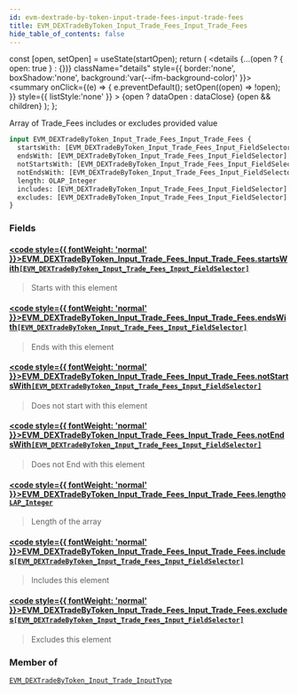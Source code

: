 ```yaml
---
id: evm-dextrade-by-token-input-trade-fees-input-trade-fees
title: EVM_DEXTradeByToken_Input_Trade_Fees_Input_Trade_Fees
hide_table_of_contents: false
---
```







  const [open, setOpen] = useState(startOpen);
  return (
    <details {...(open ? { open: true } : {})} className="details" style={{ border:'none', boxShadow:'none', background:'var(--ifm-background-color)' }}>
      <summary
        onClick={(e) => {
          e.preventDefault();
          setOpen((open) => !open);
        }}
        style={{ listStyle:'none' }}
      >
      {open ? dataOpen : dataClose}
      </summary>
      {open && children}
    </details>
  );
};




Array of Trade_Fees includes or excludes provided value


```graphql
input EVM_DEXTradeByToken_Input_Trade_Fees_Input_Trade_Fees {
  startsWith: [EVM_DEXTradeByToken_Input_Trade_Fees_Input_FieldSelector]
  endsWith: [EVM_DEXTradeByToken_Input_Trade_Fees_Input_FieldSelector]
  notStartsWith: [EVM_DEXTradeByToken_Input_Trade_Fees_Input_FieldSelector]
  notEndsWith: [EVM_DEXTradeByToken_Input_Trade_Fees_Input_FieldSelector]
  length: OLAP_Integer
  includes: [EVM_DEXTradeByToken_Input_Trade_Fees_Input_FieldSelector]
  excludes: [EVM_DEXTradeByToken_Input_Trade_Fees_Input_FieldSelector]
}
```




### Fields

#### [<code style={{ fontWeight: 'normal' }}>EVM_DEXTradeByToken_Input_Trade_Fees_Input_Trade_Fees.<b>startsWith</b></code>](#)<Bullet />[`[EVM_DEXTradeByToken_Input_Trade_Fees_Input_FieldSelector]`](/docs/graphql-reference/inputs/evm-dextrade-by-token-input-trade-fees-input-field-selector) <Badge class="secondary" text="list"/> <Badge class="secondary" text="input"/>
> Starts with this element
> 

#### [<code style={{ fontWeight: 'normal' }}>EVM_DEXTradeByToken_Input_Trade_Fees_Input_Trade_Fees.<b>endsWith</b></code>](#)<Bullet />[`[EVM_DEXTradeByToken_Input_Trade_Fees_Input_FieldSelector]`](/docs/graphql-reference/inputs/evm-dextrade-by-token-input-trade-fees-input-field-selector) <Badge class="secondary" text="list"/> <Badge class="secondary" text="input"/>
> Ends with this element
> 

#### [<code style={{ fontWeight: 'normal' }}>EVM_DEXTradeByToken_Input_Trade_Fees_Input_Trade_Fees.<b>notStartsWith</b></code>](#)<Bullet />[`[EVM_DEXTradeByToken_Input_Trade_Fees_Input_FieldSelector]`](/docs/graphql-reference/inputs/evm-dextrade-by-token-input-trade-fees-input-field-selector) <Badge class="secondary" text="list"/> <Badge class="secondary" text="input"/>
> Does not start with this element
> 

#### [<code style={{ fontWeight: 'normal' }}>EVM_DEXTradeByToken_Input_Trade_Fees_Input_Trade_Fees.<b>notEndsWith</b></code>](#)<Bullet />[`[EVM_DEXTradeByToken_Input_Trade_Fees_Input_FieldSelector]`](/docs/graphql-reference/inputs/evm-dextrade-by-token-input-trade-fees-input-field-selector) <Badge class="secondary" text="list"/> <Badge class="secondary" text="input"/>
> Does not End with this element
> 

#### [<code style={{ fontWeight: 'normal' }}>EVM_DEXTradeByToken_Input_Trade_Fees_Input_Trade_Fees.<b>length</b></code>](#)<Bullet />[`OLAP_Integer`](/docs/graphql-reference/inputs/olap-integer) <Badge class="secondary" text="input"/>
> Length of the array
> 

#### [<code style={{ fontWeight: 'normal' }}>EVM_DEXTradeByToken_Input_Trade_Fees_Input_Trade_Fees.<b>includes</b></code>](#)<Bullet />[`[EVM_DEXTradeByToken_Input_Trade_Fees_Input_FieldSelector]`](/docs/graphql-reference/inputs/evm-dextrade-by-token-input-trade-fees-input-field-selector) <Badge class="secondary" text="list"/> <Badge class="secondary" text="input"/>
> Includes this element
> 

#### [<code style={{ fontWeight: 'normal' }}>EVM_DEXTradeByToken_Input_Trade_Fees_Input_Trade_Fees.<b>excludes</b></code>](#)<Bullet />[`[EVM_DEXTradeByToken_Input_Trade_Fees_Input_FieldSelector]`](/docs/graphql-reference/inputs/evm-dextrade-by-token-input-trade-fees-input-field-selector) <Badge class="secondary" text="list"/> <Badge class="secondary" text="input"/>
> Excludes this element
> 



### Member of

[`EVM_DEXTradeByToken_Input_Trade_InputType`](/docs/graphql-reference/inputs/evm-dextrade-by-token-input-trade-input-type)  <Badge class="secondary" text="input"/>

